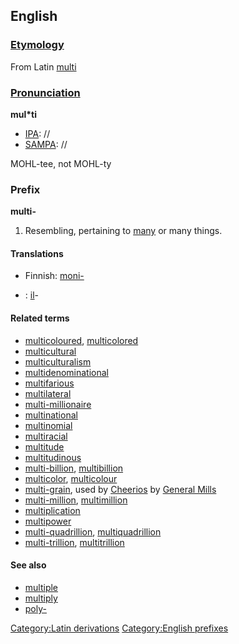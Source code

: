 ==English==
===[[Etymology]]===
From Latin [[multi]]
[[Category:Latin derivations]]
===[[Pronunciation]]===

'''mul*ti'''
*[[IPA]]: //
*[[SAMPA]]: //
MOHL-tee, not MOHL-ty
===Prefix===
[[Category:English prefixes]]
'''multi-'''

#Resembling, pertaining to [[many]] or many things.

====Translations====

*Finnish: [[moni-]]
*{{ga}}: [[il]]-

====Related terms====
*[[multicoloured]], [[multicolored]]
*[[multicultural]]
*[[multiculturalism]]
*[[multidenominational]]
*[[multifarious]]
*[[multilateral]]
*[[multi-millionaire]]
*[[multinational]]
*[[multinomial]]
*[[multiracial]]
*[[multitude]]
*[[multitudinous]]
*[[multi-billion]], [[multibillion]]
*[[multicolor]], [[multicolour]]
*[[multi-grain]], used by [[en:Cheerios|Cheerios]] by [[en:General Mills|General Mills]]
*[[multi-million]], [[multimillion]]
*[[multiplication]]
*[[multipower]]
*[[multi-quadrillion]], [[multiquadrillion]]
*[[multi-trillion]], [[multitrillion]]

====See also====
*[[multiple]]
*[[multiply]]
*[[poly-]]